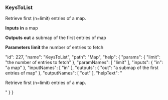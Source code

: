 ### KeysToList

Retrieve first (n=limit) entries of a map.

**Inputs**
**in**
a map


**Outputs**
**out**
a submap of the first entries of map


**Parameters**
**limit**
the number of entries to fetch


  "id": 227,
  "name": "KeysToList",
  "path": "Map",
  "help": {
    "params": {
      "limit": "the number of entries to fetch"
    },
    "paramNames": [
      "limit"
    ],
    "inputs": {
      "in": "a map"
    },
    "inputNames": [
      "in"
    ],
    "outputs": {
      "out": "a submap of the first entries of map"
    },
    "outputNames": [
      "out"
    ],
    "helpText": "<p>Retrieve&nbsp;first (n=limit)&nbsp;entries of a map.</p>"
  }
}